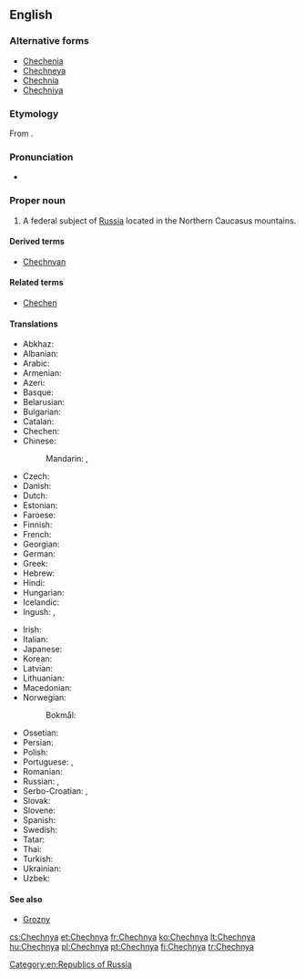 ==English==
{{wikipedia}}

===Alternative forms===
* [[Chechenia]]
* [[Chechneya]]
* [[Chechnia]]
* [[Chechniya]]

===Etymology===
From {{etyl|ru|en}} {{term|Чечня|tr=Čečnjá|lang=ru}}.

===Pronunciation===
* {{a|UK}} {{IPA|/ˈtʃɛtʃ.ni.ə/|/ˈtʃɛtʃ.ɲi.ə/}}

===Proper noun===
{{en-proper noun}}

# A federal subject of [[Russia]] located in the Northern Caucasus mountains.

====Derived terms====
* [[Chechnyan]]

====Related terms====
* [[Chechen]]

====Translations====
{{trans-top|federal subject of Russia}}
* Abkhaz: {{t|ab|Чечентәыла|tr=Čečentwyla|sc=Cyrl}}
* Albanian: {{t|sq|Çeçenia}}
* Arabic: {{t|ar|الشيشان|m|tr=al-šīšān}}
* Armenian: {{t|hy|Չեչնիա}}
* Azeri: {{t|az|Çeçenistan}}
* Basque: {{t|eu|Txetxenia}}
* Belarusian: {{t|be|Чачня|f|tr=Čačnjá}}
* Bulgarian: {{t|bg|Чечения|f|tr=Čečénija}}
* Catalan: {{t|ca|Txetxènia|f}}
* Chechen: {{t|ce|Нохчийчоь|tr=Noxçiyçö}}
* Chinese:
*: Mandarin: {{t+|cmn|車臣|sc=Hani}}, {{t|cmn|车臣|tr=Chēchén|sc=Hani}}
* Czech: {{t|cs|Čečensko|n}}
* Danish: {{t|da|Tjetjenien}}
* Dutch: {{t|nl|Tsjetsjenië}}
* Estonian: {{t|et|Tšetšeenia}}
* Faroese: {{t|fo|Kekenia|n}}
* Finnish: {{t+|fi|Tšetšenia}}
* French: {{t+|fr|Tchétchénie|f}}
* Georgian: {{t|ka|ჩეჩნეთი|sc=Geor}}
* German: {{t+|de|Tschetschenien}}
* Greek: {{t|el|Τσετσενία|f|tr=Tsetsenía|sc=Grek}}
* Hebrew: {{t|he|צ'צ'ניה}}
* Hindi: {{t|hi|चेचन्या|tr=cecan'yā}}
* Hungarian: {{t+|hu|Csecsenföld}}
* Icelandic: {{t|is|Téténía|f}}
* Ingush: {{t|inh|Нохчийче|tr=Noxçiyçe}}, {{t|inh|Нохчий Мохк|tr=Noxçiy Moxk}}
{{trans-mid}}
* Irish: {{t|ga|Seisnia|f|alt=An tSeisnia}}
* Italian: {{t|it|Cecenia|f}}
* Japanese: {{t|ja|チェチェン|tr=Chechen}}
* Korean: {{t|ko|체첸|tr=Chechen|sc=Hang}}
* Latvian: {{t|lv|Čečenija|f}}
* Lithuanian: {{t+|lt|Čečėnija|f}}
* Macedonian: {{t|mk|Чеченија|f|tr=Čečénija}}
* Norwegian:
*: Bokmål: {{t|nb|Tsjetsjenia}}
* Ossetian: {{t|os|Цӕцӕн|tr=Cæcæn|sc=Cyrl}}
* Persian: {{t|fa|چچنستان|tr=Čečenistân}}
* Polish: {{t+|pl|Czeczenia|f}}
* Portuguese: {{t+|pt|Chechénia|f}}, {{t+|pt|Chechênia|f}}
* Romanian: {{t|ro|Cecenia|f}}
* Russian: {{t+|ru|Чечня|f|tr=Čečnjá}}, {{t|ru|Ичкерия|f|tr=Ičkérija|sc=Cyrl}} {{qualifier|temporary name used by Chechen nationalists}}
* Serbo-Croatian: {{t|sh|Чеченија|f|sc=Cyrl}},  {{t|sh|Čečenija|f}}
* Slovak: {{t|sk|Čečensko|n}}
* Slovene: {{t|sl|Čečenija|f}}
* Spanish: {{t+|es|Chechenia|f}}
* Swedish: {{t+|sv|Tjetjenien|c}}
* Tatar: {{t|tt|Чечня|tr=Çeçnya|sc=Cyrl}}
* Thai: {{t|th|เชชเนีย}}
* Turkish: {{t|tr|Çeçenya}}
* Ukrainian: {{t|uk|Чечня|f|tr=Čečnjá}}
* Uzbek: {{t|uz|Checheniston}}
{{trans-bottom}}

====See also====
* [[Grozny]]

[[Category:en:Republics of Russia]]

[[cs:Chechnya]]
[[et:Chechnya]]
[[fr:Chechnya]]
[[ko:Chechnya]]
[[lt:Chechnya]]
[[hu:Chechnya]]
[[pl:Chechnya]]
[[pt:Chechnya]]
[[fi:Chechnya]]
[[tr:Chechnya]]